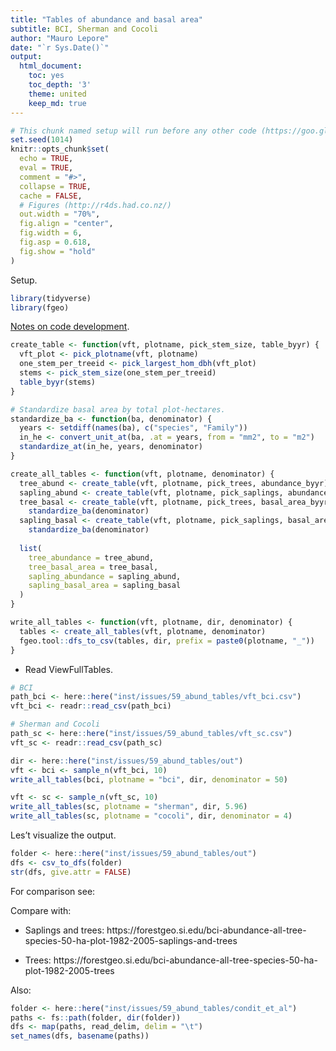 ```yaml
---
title: "Tables of abundance and basal area"
subtitle: BCI, Sherman and Cocoli
author: "Mauro Lepore"
date: "`r Sys.Date()`"
output:
  html_document:
    toc: yes
    toc_depth: '3'
    theme: united
    keep_md: true
---
```


```r
# This chunk named setup will run before any other code (https://goo.gl/BeM2Uu)
set.seed(1014)
knitr::opts_chunk$set(
  echo = TRUE,
  eval = TRUE,
  comment = "#>",
  collapse = TRUE,
  cache = FALSE,
  # Figures (http://r4ds.had.co.nz/)
  out.width = "70%",
  fig.align = "center",
  fig.width = 6,
  fig.asp = 0.618,
  fig.show = "hold"
)
```

Setup.

```r
library(tidyverse)
library(fgeo)
```

[Notes on code development](https://github.com/forestgeo/fgeo.abundance/blob/master/inst/issues/59_abund_tables/count_samplings.md#creating-tables-of-abundance-and-basal-area).


```r
create_table <- function(vft, plotname, pick_stem_size, table_byyr) {
  vft_plot <- pick_plotname(vft, plotname)
  one_stem_per_treeid <- pick_largest_hom_dbh(vft_plot)
  stems <- pick_stem_size(one_stem_per_treeid)
  table_byyr(stems)
}

# Standardize basal area by total plot-hectares.
standardize_ba <- function(ba, denominator) {
  years <- setdiff(names(ba), c("species", "Family"))
  in_he <- convert_unit_at(ba, .at = years, from = "mm2", to = "m2")
  standardize_at(in_he, years, denominator)
}

create_all_tables <- function(vft, plotname, denominator) {
  tree_abund <- create_table(vft, plotname, pick_trees, abundance_byyr)
  sapling_abund <- create_table(vft, plotname, pick_saplings, abundance_byyr)
  tree_basal <- create_table(vft, plotname, pick_trees, basal_area_byyr) %>% 
    standardize_ba(denominator)
  sapling_basal <- create_table(vft, plotname, pick_saplings, basal_area_byyr) %>% 
    standardize_ba(denominator)
  
  list(
    tree_abundance = tree_abund,
    tree_basal_area = tree_basal,
    sapling_abundance = sapling_abund,
    sapling_basal_area = sapling_basal
  )
}

write_all_tables <- function(vft, plotname, dir, denominator) {
  tables <- create_all_tables(vft, plotname, denominator)
  fgeo.tool::dfs_to_csv(tables, dir, prefix = paste0(plotname, "_"))
}
```

* Read ViewFullTables.

```r
# BCI
path_bci <- here::here("inst/issues/59_abund_tables/vft_bci.csv")
vft_bci <- readr::read_csv(path_bci)

# Sherman and Cocoli
path_sc <- here::here("inst/issues/59_abund_tables/vft_sc.csv")
vft_sc <- readr::read_csv(path_sc)
```

```r
dir <- here::here("inst/issues/59_abund_tables/out")
vft <- bci <- sample_n(vft_bci, 10)
write_all_tables(bci, plotname = "bci", dir, denominator = 50)

vft <- sc <- sample_n(vft_sc, 10)
write_all_tables(sc, plotname = "sherman", dir, 5.96)
write_all_tables(sc, plotname = "cocoli", dir, denominator = 4)
```

Les't visualize the output.

```r
folder <- here::here("inst/issues/59_abund_tables/out")
dfs <- csv_to_dfs(folder)
str(dfs, give.attr = FALSE)
```

For comparison see: 

Compare with:

* Saplings and trees: https://forestgeo.si.edu/bci-abundance-all-tree-species-50-ha-plot-1982-2005-saplings-and-trees

* Trees: https://forestgeo.si.edu/bci-abundance-all-tree-species-50-ha-plot-1982-2005-trees

Also:

```r
folder <- here::here("inst/issues/59_abund_tables/condit_et_al")
paths <- fs::path(folder, dir(folder))
dfs <- map(paths, read_delim, delim = "\t")
set_names(dfs, basename(paths))
```

